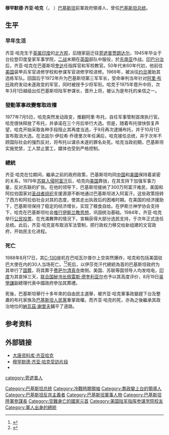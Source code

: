 {{Infobox_President
| name = 齊亞·哈克<br />{{Nastaliq|محمد ضیاءالحق}}
| image = Muhammad Zia-ul-Haq (Pakistan president).jpg
| smallimage =
| caption = 
| country = {{PAK}}
| order = 6
| office = 巴基斯坦總統
| term_start = 1978年9月16日
| term_end = 1988年8月17日
| predecessor = [[法茲爾·伊拉希·喬德里|法茲爾·伊拉希·喬德里]]
| successor = [[古拉姆·依薩克·汗|古拉姆·依薩克·汗]]
| birth_date = 1924年8月12日
| birth_place = {{flag|British India}}[[北方邦|北方邦]][[賈朗達爾|賈朗達爾]]
| death_date = {{death_date_and_age|1988|8|17|1924|8|12|mf=y}}
| death_place = {{PAK}}[[旁遮普省|旁遮普省]][[巴哈瓦尔布尔|巴哈瓦尔布尔]]
| death_cause = 空难
| resting_place = {{PAK}}[[伊斯蘭瑪巴德|伊斯蘭瑪巴德]][[費薩爾清真寺|費薩爾清真寺]]齊亞·哈克陵墓
| constituency = 
| spouse = 
| party = 独立人士
| profession = [[陸軍|陸軍]]將領
| religion = [[伊斯蘭教|伊斯蘭教]]
}}
'''穆罕默德·齐亚·哈克'''（{{bd|1924年|8月12日|1988年|8月17日|catIdx=H哈}}，{{lang-ur|{{Nastaliq|محمد ضیاءالحق}}}}  ）[[巴基斯坦|巴基斯坦]]前軍政府領導人、曾任[[巴基斯坦|巴基斯坦]][[巴基斯坦总统|总统]]。

== 生平 ==
=== 早年生活 ===
齐亚·哈克生于[[英属印度|英属印度]]的[[北方邦|北方邦]]，后随家庭迁往[[旁遮普|旁遮普]][[贾朗达尔|贾朗达尔]]，1945年毕业于台拉登印度皇家军事学院，[[二战|二战]]末期在[[英国|英国]]部队中服役，於[[东南亚|东南亚]]作战。[[印巴分治|印巴分治]]后，齐亚·哈克在巴基斯坦[[奎达|奎达]]任指挥官和军校教官。50年代末60年代初，他前往[[美国|美国]]装甲兵军官进修学校和参谋军官进修学校进修。1969年，被派往[[约旦|约旦]]援助其选练军队。回国后于1972年升为巴基斯坦第三军军长，受命审判当年针对[[阿里·布托|阿里·布托]]政府发动未遂政变的军官，同时被授予少将军衔。哈克于1975年晋升中将，次年3月1日越级出任巴基斯坦陆军参谋长，晋升上将，被认为是布托的亲信之一。

=== 發動軍事政變奪取政權 ===
1977年7月5日，哈克突然发动政变，推翻阿里·布托，自任军事管制首席执行官。哈克很快释放了布托，并承诺在三个月后举行大选。但是，随着布托很快恢复声望，哈克开始采取各种手段阻止其再度当选，于9月再次逮捕布托，并于10月1日宣布取消大选。在法兹尔·伊拉希·乔德里次年任满后，哈克接任总统，并于次年不顾国际社会的强烈反对，将布托以谋杀未遂的罪名处死。哈克当政初期，巴基斯坦实施党禁，工人禁止罢工，媒体也受到严格控制。

=== 總統 ===
齐亚·哈克在位期间，繼承之前的政府政策，巴基斯坦均同[[中華人民共和國|中国]]和[[美國|美國]]保持着紧密的关系，1979年[[阿富汗戰爭_(1979年)|苏联入侵阿富汗]]后，哈克向[[美国|美国]]靠拢，在其支持下加强军事力量，反对苏联的扩张。在他的领导下，巴基斯坦接纳了300万阿富汗难民，美国和阿拉伯国家对[[圣战者组织|圣战者组织]]支援源源不断地通过巴基斯坦进入阿富汗。这些政策扭转了西方和阿拉伯社会对其的态度，使其走出执政后的困难时期。在美国的经济援助下，巴基斯坦保持了稳定的经济增长，实现了粮食自给。在伊斯兰神学协会支持下，哈克在巴基斯坦社会[[齊亞·哈克的伊斯蘭化政策|推行伊斯兰教思想]]，巩固统治基础。1984年，齐亚·哈克举行[[公民投票|公民投票]]，在充滿舞弊的情況下，宣稱获得大部分选民支持，于次年正式连任总统。此后，齐亚·哈克宣布取消军法管制，把行政权力移交给新组建的文官政府，开始民主化进程。

===死亡===
{{main|穆罕默德·齐亚·哈克之死}}
1988年8月17日，其[[C-130運輸機|C-130]]座机在巴哈瓦尔普尔上空突然爆炸，哈克和包括美国驻巴大使在内的30人当场死亡。<ref>{{cite news|last=Sciolino|first=Elaine|url=http://www.nytimes.com/1988/08/18/world/zia-of-pakistan-killed-as-blast-downs-plane-us-envoy-28-others-die.html|title=Zia of Pakistan Killed as Blast Downs Plane - U.S. Envoy, 28 Others Die|publisher=[[纽约时报|纽约时报]]|date=1988-08-18|accessdate=2017-08-27}}</ref><ref>{{cite news|author=任毓骏|title=哈克总统罹难记|publisher=[[人民日报|人民日报]]|date=1988-08-18|pages=1}}</ref>死后，以伊莎克汗代總統為首的巴基斯坦政府为其举行了[[国葬|国葬]]，将其葬于[[费萨尔清真寺|费萨尔清真寺]]南侧。美国、苏联等国领导人均发唁电，[[印度|印度]]为其哀悼三天，[[联合国秘书长|联合国秘书长]][[佩雷斯·德奎利亚尔|佩雷斯·德奎利亚尔]]也予以其高度评价，8月19日[[吳學謙|吳學謙]]副總理代表中國政府參加其葬禮。

死後，巴基斯坦舉行十多年來的自由民主選舉，被齐亚·哈克軍事政變趕下台及整肅的布托家族及[[巴基斯坦人民黨|巴基斯坦人民黨]]重掌政權。而齐亚·哈克的死，亦為之後繼承其政治地位的[[納瓦茲·謝里夫|納瓦茲·謝里夫]]鋪平了道路。

== 参考资料 ==
{{reflist}}

== 外部链接 ==
*[http://info.datang.net/Q/Q0070.htm 大唐资料库·齐亚哈克]
*[http://www.youtube.com/watch?v=0UhyWJc3QYY 穆罕默德·齐亚·哈克受訪片段]
*{{ASN accident|19880817-0}}

{{start box}}
{{succession box|[[法茲爾·伊拉希·喬杜里|法茲爾·伊拉希·喬杜里]]|[[吴拉姆·伊沙克·汗|吴拉姆·伊沙克·汗]]|[[巴基斯坦总统|巴基斯坦总统]]|1978年 - 1988年}}
{{end box}}

{{冷戰相關人物}}
{{巴基斯坦總統}}

{{Authority control}}
{{DEFAULTSORT:Zia ul-Haq, Mohammed}}
[[category:旁遮普人|category:旁遮普人]]
[[Category:巴基斯坦总统|Category:巴基斯坦总统]]
[[Category:冷戰時期領袖|Category:冷戰時期領袖]]
[[Category:靠政變上台的領導人|Category:靠政變上台的領導人]]
[[Category:巴基斯坦反共主義者|Category:巴基斯坦反共主義者]]
[[Category:巴基斯坦軍事人物|Category:巴基斯坦軍事人物]]
[[Category:巴基斯坦陸軍參謀長|Category:巴基斯坦陸軍參謀長]]
[[Category:空難身亡的國家元首|Category:空難身亡的國家元首]]
[[Category:美国陆军指挥参谋学院校友|Category:美国陆军指挥参谋学院校友]]
[[Category:軍人出身的總統|Category:軍人出身的總統]]